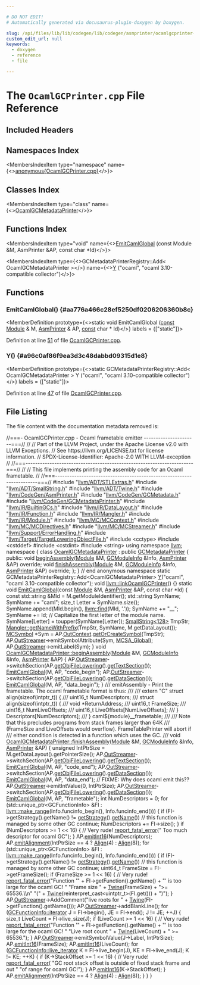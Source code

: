 ```yaml
---

# DO NOT EDIT!
# Automatically generated via docusaurus-plugin-doxygen by Doxygen.

slug: /api/files/lib/lib/codegen/lib/codegen/asmprinter/ocamlgcprinter-cpp
custom_edit_url: null
keywords:
  - doxygen
  - reference
  - file

---
```





# The `OcamlGCPrinter.cpp` File Reference

<DoxygenPage pluginConfig={pluginConfig}>



## Included Headers

<IncludesList>
<IncludesListItem
  filePath="llvm/ADT/STLExtras.h"
  permalink="/docs/api/files/include/include/llvm/include/llvm/adt/stlextras-h"
  isLocal="true" />
<IncludesListItem
  filePath="llvm/ADT/SmallString.h"
  permalink="/docs/api/files/include/include/llvm/include/llvm/adt/smallstring-h"
  isLocal="true" />
<IncludesListItem
  filePath="llvm/ADT/Twine.h"
  permalink="/docs/api/files/include/include/llvm/include/llvm/adt/twine-h"
  isLocal="true" />
<IncludesListItem
  filePath="llvm/CodeGen/AsmPrinter.h"
  permalink="/docs/api/files/include/include/llvm/include/llvm/codegen/asmprinter-h"
  isLocal="true" />
<IncludesListItem
  filePath="llvm/CodeGen/GCMetadata.h"
  permalink="/docs/api/files/include/include/llvm/include/llvm/codegen/gcmetadata-h"
  isLocal="true" />
<IncludesListItem
  filePath="llvm/CodeGen/GCMetadataPrinter.h"
  permalink="/docs/api/files/include/include/llvm/include/llvm/codegen/gcmetadataprinter-h"
  isLocal="true" />
<IncludesListItem
  filePath="llvm/IR/BuiltinGCs.h"
  permalink="/docs/api/files/include/include/llvm/include/llvm/ir/builtingcs-h"
  isLocal="true" />
<IncludesListItem
  filePath="llvm/IR/DataLayout.h"
  permalink="/docs/api/files/include/include/llvm/include/llvm/ir/datalayout-h"
  isLocal="true" />
<IncludesListItem
  filePath="llvm/IR/Function.h"
  permalink="/docs/api/files/include/include/llvm/include/llvm/ir/function-h"
  isLocal="true" />
<IncludesListItem
  filePath="llvm/IR/Mangler.h"
  permalink="/docs/api/files/include/include/llvm/include/llvm/ir/mangler-h"
  isLocal="true" />
<IncludesListItem
  filePath="llvm/IR/Module.h"
  permalink="/docs/api/files/include/include/llvm/include/llvm/ir/module-h"
  isLocal="true" />
<IncludesListItem
  filePath="llvm/MC/MCContext.h"
  permalink="/docs/api/files/include/include/llvm/include/llvm/mc/mccontext-h"
  isLocal="true" />
<IncludesListItem
  filePath="llvm/MC/MCDirectives.h"
  permalink="/docs/api/files/include/include/llvm/include/llvm/mc/mcdirectives-h"
  isLocal="true" />
<IncludesListItem
  filePath="llvm/MC/MCStreamer.h"
  permalink="/docs/api/files/include/include/llvm/include/llvm/mc/mcstreamer-h"
  isLocal="true" />
<IncludesListItem
  filePath="llvm/Support/ErrorHandling.h"
  permalink="/docs/api/files/include/include/llvm/include/llvm/support/errorhandling-h"
  isLocal="true" />
<IncludesListItem
  filePath="llvm/Target/TargetLoweringObjectFile.h"
  permalink="/docs/api/files/include/include/llvm/include/llvm/target/targetloweringobjectfile-h"
  isLocal="true" />
<IncludesListItem
  filePath="cctype"
  permalink=""
  isLocal="false" />
<IncludesListItem
  filePath="cstddef"
  permalink=""
  isLocal="false" />
<IncludesListItem
  filePath="cstdint"
  permalink=""
  isLocal="false" />
<IncludesListItem
  filePath="string"
  permalink=""
  isLocal="false" />
</IncludesList>

## Namespaces Index

<MembersIndex>

<MembersIndexItem
  type="namespace"
  name={<><a href="/docs/api/namespaces/anonymous-ocamlgcprinter-cpp-">anonymous&#123;OcamlGCPrinter.cpp&#125;</a></>}>
</MembersIndexItem>

</MembersIndex>

## Classes Index

<MembersIndex>

<MembersIndexItem
  type="class"
  name={<><a href="/docs/api/classes/anonymous-namespace-ocamlgcprinter-cpp-/ocamlgcmetadataprinter">OcamlGCMetadataPrinter</a></>}>
</MembersIndexItem>

</MembersIndex>

## Functions Index

<MembersIndex>

<MembersIndexItem
  type="void"
  name={<><a href="#aa776a466c28ef5250df0206206360b8c">EmitCamlGlobal</a> (const Module &amp;M, AsmPrinter &amp;AP, const char &#42;Id)</>}>
</MembersIndexItem>

<MembersIndexItem
  type={<>GCMetadataPrinterRegistry::Add&lt; OcamlGCMetadataPrinter &gt;</>}
  name={<><a href="#a96c0af86f9ea3d3c48dabbd09315d1e8">Y</a> (&quot;ocaml&quot;, &quot;ocaml 3.10-compatible collector&quot;)</>}>
</MembersIndexItem>

</MembersIndex>


<SectionDefinition>

## Functions

### EmitCamlGlobal() {#aa776a466c28ef5250df0206206360b8c}

<MemberDefinition
  prototype={<>static void EmitCamlGlobal (<a href="/docs/api/files/lib/lib/target/lib/target/aarch64/aarch64promoteconstant-cpp/#a90f8350fecae261c25be85d38b451bff">const</a> <a href="/docs/api/classes/llvm/module">Module</a> &amp; M, <a href="/docs/api/classes/llvm/asmprinter">AsmPrinter</a> &amp; AP, <a href="/docs/api/files/lib/lib/target/lib/target/aarch64/aarch64promoteconstant-cpp/#a90f8350fecae261c25be85d38b451bff">const</a> char &#42; Id)</>}
  labels = {["static"]}>

Definition at line <a href="#l00051">51</a> of file <a href="/docs/api/files/lib/lib/codegen/lib/codegen/asmprinter/ocamlgcprinter-cpp">OcamlGCPrinter.cpp</a>.
</MemberDefinition>

### Y() {#a96c0af86f9ea3d3c48dabbd09315d1e8}

<MemberDefinition
  prototype={<>static GCMetadataPrinterRegistry::Add&lt; OcamlGCMetadataPrinter &gt; Y (&quot;ocaml&quot;, &quot;ocaml 3.10-compatible collector&quot;)</>}
  labels = {["static"]}>

Definition at line <a href="#l00047">47</a> of file <a href="/docs/api/files/lib/lib/codegen/lib/codegen/asmprinter/ocamlgcprinter-cpp">OcamlGCPrinter.cpp</a>.
</MemberDefinition>

</SectionDefinition>

## File Listing

The file content with the documentation metadata removed is:

<ProgramListing>

<Link id="l00001" /><CodeLine lineNumber="1"><Highlight kind="comment">//===- OcamlGCPrinter.cpp - Ocaml frametable emitter ----------------------===//</Highlight><Highlight kind="normal"></Highlight></CodeLine>
<Link id="l00002" /><CodeLine lineNumber="2"><Highlight kind="normal"></Highlight><Highlight kind="comment">//</Highlight><Highlight kind="normal"></Highlight></CodeLine>
<Link id="l00003" /><CodeLine lineNumber="3"><Highlight kind="normal"></Highlight><Highlight kind="comment">// Part of the LLVM Project, under the Apache License v2.0 with LLVM Exceptions.</Highlight><Highlight kind="normal"></Highlight></CodeLine>
<Link id="l00004" /><CodeLine lineNumber="4"><Highlight kind="normal"></Highlight><Highlight kind="comment">// See https://llvm.org/LICENSE.txt for license information.</Highlight><Highlight kind="normal"></Highlight></CodeLine>
<Link id="l00005" /><CodeLine lineNumber="5"><Highlight kind="normal"></Highlight><Highlight kind="comment">// SPDX-License-Identifier: Apache-2.0 WITH LLVM-exception</Highlight><Highlight kind="normal"></Highlight></CodeLine>
<Link id="l00006" /><CodeLine lineNumber="6"><Highlight kind="normal"></Highlight><Highlight kind="comment">//</Highlight><Highlight kind="normal"></Highlight></CodeLine>
<Link id="l00007" /><CodeLine lineNumber="7"><Highlight kind="normal"></Highlight><Highlight kind="comment">//===----------------------------------------------------------------------===//</Highlight><Highlight kind="normal"></Highlight></CodeLine>
<Link id="l00008" /><CodeLine lineNumber="8"><Highlight kind="normal"></Highlight><Highlight kind="comment">//</Highlight><Highlight kind="normal"></Highlight></CodeLine>
<Link id="l00009" /><CodeLine lineNumber="9"><Highlight kind="normal"></Highlight><Highlight kind="comment">// This file implements printing the assembly code for an Ocaml frametable.</Highlight><Highlight kind="normal"></Highlight></CodeLine>
<Link id="l00010" /><CodeLine lineNumber="10"><Highlight kind="normal"></Highlight><Highlight kind="comment">//</Highlight><Highlight kind="normal"></Highlight></CodeLine>
<Link id="l00011" /><CodeLine lineNumber="11"><Highlight kind="normal"></Highlight><Highlight kind="comment">//===----------------------------------------------------------------------===//</Highlight><Highlight kind="normal"></Highlight></CodeLine>
<Link id="l00012" /><CodeLine lineNumber="12"><Highlight kind="normal"></Highlight></CodeLine>
<Link id="l00013" /><CodeLine lineNumber="13"><Highlight kind="normal"></Highlight><Highlight kind="preprocessor">#include &quot;<a href="/docs/api/files/include/include/llvm/include/llvm/adt/stlextras-h">llvm/ADT/STLExtras.h</a>&quot;</Highlight><Highlight kind="normal"></Highlight></CodeLine>
<Link id="l00014" /><CodeLine lineNumber="14"><Highlight kind="normal"></Highlight><Highlight kind="preprocessor">#include &quot;<a href="/docs/api/files/include/include/llvm/include/llvm/adt/smallstring-h">llvm/ADT/SmallString.h</a>&quot;</Highlight><Highlight kind="normal"></Highlight></CodeLine>
<Link id="l00015" /><CodeLine lineNumber="15"><Highlight kind="normal"></Highlight><Highlight kind="preprocessor">#include &quot;<a href="/docs/api/files/include/include/llvm/include/llvm/adt/twine-h">llvm/ADT/Twine.h</a>&quot;</Highlight><Highlight kind="normal"></Highlight></CodeLine>
<Link id="l00016" /><CodeLine lineNumber="16"><Highlight kind="normal"></Highlight><Highlight kind="preprocessor">#include &quot;<a href="/docs/api/files/include/include/llvm/include/llvm/codegen/asmprinter-h">llvm/CodeGen/AsmPrinter.h</a>&quot;</Highlight><Highlight kind="normal"></Highlight></CodeLine>
<Link id="l00017" /><CodeLine lineNumber="17"><Highlight kind="normal"></Highlight><Highlight kind="preprocessor">#include &quot;<a href="/docs/api/files/include/include/llvm/include/llvm/codegen/gcmetadata-h">llvm/CodeGen/GCMetadata.h</a>&quot;</Highlight><Highlight kind="normal"></Highlight></CodeLine>
<Link id="l00018" /><CodeLine lineNumber="18"><Highlight kind="normal"></Highlight><Highlight kind="preprocessor">#include &quot;<a href="/docs/api/files/include/include/llvm/include/llvm/codegen/gcmetadataprinter-h">llvm/CodeGen/GCMetadataPrinter.h</a>&quot;</Highlight><Highlight kind="normal"></Highlight></CodeLine>
<Link id="l00019" /><CodeLine lineNumber="19"><Highlight kind="normal"></Highlight><Highlight kind="preprocessor">#include &quot;<a href="/docs/api/files/include/include/llvm/include/llvm/ir/builtingcs-h">llvm/IR/BuiltinGCs.h</a>&quot;</Highlight><Highlight kind="normal"></Highlight></CodeLine>
<Link id="l00020" /><CodeLine lineNumber="20"><Highlight kind="normal"></Highlight><Highlight kind="preprocessor">#include &quot;<a href="/docs/api/files/include/include/llvm/include/llvm/ir/datalayout-h">llvm/IR/DataLayout.h</a>&quot;</Highlight><Highlight kind="normal"></Highlight></CodeLine>
<Link id="l00021" /><CodeLine lineNumber="21"><Highlight kind="normal"></Highlight><Highlight kind="preprocessor">#include &quot;<a href="/docs/api/files/include/include/llvm/include/llvm/ir/function-h">llvm/IR/Function.h</a>&quot;</Highlight><Highlight kind="normal"></Highlight></CodeLine>
<Link id="l00022" /><CodeLine lineNumber="22"><Highlight kind="normal"></Highlight><Highlight kind="preprocessor">#include &quot;<a href="/docs/api/files/include/include/llvm/include/llvm/ir/mangler-h">llvm/IR/Mangler.h</a>&quot;</Highlight><Highlight kind="normal"></Highlight></CodeLine>
<Link id="l00023" /><CodeLine lineNumber="23"><Highlight kind="normal"></Highlight><Highlight kind="preprocessor">#include &quot;<a href="/docs/api/files/include/include/llvm/include/llvm/ir/module-h">llvm/IR/Module.h</a>&quot;</Highlight><Highlight kind="normal"></Highlight></CodeLine>
<Link id="l00024" /><CodeLine lineNumber="24"><Highlight kind="normal"></Highlight><Highlight kind="preprocessor">#include &quot;<a href="/docs/api/files/include/include/llvm/include/llvm/mc/mccontext-h">llvm/MC/MCContext.h</a>&quot;</Highlight><Highlight kind="normal"></Highlight></CodeLine>
<Link id="l00025" /><CodeLine lineNumber="25"><Highlight kind="normal"></Highlight><Highlight kind="preprocessor">#include &quot;<a href="/docs/api/files/include/include/llvm/include/llvm/mc/mcdirectives-h">llvm/MC/MCDirectives.h</a>&quot;</Highlight><Highlight kind="normal"></Highlight></CodeLine>
<Link id="l00026" /><CodeLine lineNumber="26"><Highlight kind="normal"></Highlight><Highlight kind="preprocessor">#include &quot;<a href="/docs/api/files/include/include/llvm/include/llvm/mc/mcstreamer-h">llvm/MC/MCStreamer.h</a>&quot;</Highlight><Highlight kind="normal"></Highlight></CodeLine>
<Link id="l00027" /><CodeLine lineNumber="27"><Highlight kind="normal"></Highlight><Highlight kind="preprocessor">#include &quot;<a href="/docs/api/files/include/include/llvm/include/llvm/support/errorhandling-h">llvm/Support/ErrorHandling.h</a>&quot;</Highlight><Highlight kind="normal"></Highlight></CodeLine>
<Link id="l00028" /><CodeLine lineNumber="28"><Highlight kind="normal"></Highlight><Highlight kind="preprocessor">#include &quot;<a href="/docs/api/files/include/include/llvm/include/llvm/target/targetloweringobjectfile-h">llvm/Target/TargetLoweringObjectFile.h</a>&quot;</Highlight><Highlight kind="normal"></Highlight></CodeLine>
<Link id="l00029" /><CodeLine lineNumber="29"><Highlight kind="normal"></Highlight><Highlight kind="preprocessor">#include &lt;cctype&gt;</Highlight><Highlight kind="normal"></Highlight></CodeLine>
<Link id="l00030" /><CodeLine lineNumber="30"><Highlight kind="normal"></Highlight><Highlight kind="preprocessor">#include &lt;cstddef&gt;</Highlight><Highlight kind="normal"></Highlight></CodeLine>
<Link id="l00031" /><CodeLine lineNumber="31"><Highlight kind="normal"></Highlight><Highlight kind="preprocessor">#include &lt;cstdint&gt;</Highlight><Highlight kind="normal"></Highlight></CodeLine>
<Link id="l00032" /><CodeLine lineNumber="32"><Highlight kind="normal"></Highlight><Highlight kind="preprocessor">#include &lt;string&gt;</Highlight><Highlight kind="normal"></Highlight></CodeLine>
<Link id="l00033" /><CodeLine lineNumber="33"><Highlight kind="normal"></Highlight></CodeLine>
<Link id="l00034" /><CodeLine lineNumber="34"><Highlight kind="normal"></Highlight><Highlight kind="keyword">using namespace </Highlight><Highlight kind="normal"><a href="/docs/api/namespaces/llvm">llvm</a>;</Highlight></CodeLine>
<Link id="l00035" /><CodeLine lineNumber="35"><Highlight kind="normal"></Highlight></CodeLine>
<Link id="l00036" /><CodeLine lineNumber="36" lineLink="/docs/api/namespaces/anonymous-ocamlgcprinter-cpp-"><Highlight kind="normal"></Highlight><Highlight kind="keyword">namespace </Highlight><Highlight kind="normal">&#123;</Highlight></CodeLine>
<Link id="l00037" /><CodeLine lineNumber="37"><Highlight kind="normal"></Highlight></CodeLine>
<Link id="l00038" /><CodeLine lineNumber="38" lineLink="/docs/api/classes/anonymous-namespace-ocamlgcprinter-cpp-/ocamlgcmetadataprinter"><Highlight kind="normal"></Highlight><Highlight kind="keyword">class </Highlight><Highlight kind="normal"><a href="/docs/api/classes/anonymous-namespace-ocamlgcprinter-cpp-/ocamlgcmetadataprinter">OcamlGCMetadataPrinter</a> : </Highlight><Highlight kind="keyword">public</Highlight><Highlight kind="normal"> <a href="/docs/api/classes/llvm/gcmetadataprinter/#ae944ce49adc84bc2384d95f293763a64">GCMetadataPrinter</a> &#123;</Highlight></CodeLine>
<Link id="l00039" /><CodeLine lineNumber="39"><Highlight kind="normal"></Highlight><Highlight kind="keyword">public</Highlight><Highlight kind="normal">:</Highlight></CodeLine>
<Link id="l00040" /><CodeLine lineNumber="40"><Highlight kind="normal">  </Highlight><Highlight kind="keywordtype">void</Highlight><Highlight kind="normal"> <a href="/docs/api/classes/anonymous-namespace-ocamlgcprinter-cpp-/ocamlgcmetadataprinter/#ab53bb67e2b02768e2950e8991829e32d">beginAssembly</a>(<a href="/docs/api/classes/llvm/module">Module</a> &amp;M, <a href="/docs/api/classes/llvm/gcmoduleinfo">GCModuleInfo</a> &amp;Info, <a href="/docs/api/classes/llvm/gcmetadataprinter/#a47b1796e5c0a56e8a36cf39ae2d051a5">AsmPrinter</a> &amp;AP) </Highlight><Highlight kind="keyword">override</Highlight><Highlight kind="normal">;</Highlight></CodeLine>
<Link id="l00041" /><CodeLine lineNumber="41"><Highlight kind="normal">  </Highlight><Highlight kind="keywordtype">void</Highlight><Highlight kind="normal"> <a href="/docs/api/classes/anonymous-namespace-ocamlgcprinter-cpp-/ocamlgcmetadataprinter/#a6abb5b979094dd3eba1a0375a96e365a">finishAssembly</a>(<a href="/docs/api/classes/llvm/module">Module</a> &amp;M, <a href="/docs/api/classes/llvm/gcmoduleinfo">GCModuleInfo</a> &amp;Info, <a href="/docs/api/classes/llvm/gcmetadataprinter/#a47b1796e5c0a56e8a36cf39ae2d051a5">AsmPrinter</a> &amp;AP) </Highlight><Highlight kind="keyword">override</Highlight><Highlight kind="normal">;</Highlight></CodeLine>
<Link id="l00042" /><CodeLine lineNumber="42"><Highlight kind="normal">&#125;;</Highlight></CodeLine>
<Link id="l00043" /><CodeLine lineNumber="43"><Highlight kind="normal"></Highlight></CodeLine>
<Link id="l00044" /><CodeLine lineNumber="44"><Highlight kind="normal">&#125; </Highlight><Highlight kind="comment">// end anonymous namespace</Highlight><Highlight kind="normal"></Highlight></CodeLine>
<Link id="l00045" /><CodeLine lineNumber="45"><Highlight kind="normal"></Highlight></CodeLine>
<Link id="l00046" /><CodeLine lineNumber="46"><Highlight kind="normal"></Highlight><Highlight kind="keyword">static</Highlight><Highlight kind="normal"> GCMetadataPrinterRegistry::Add&lt;OcamlGCMetadataPrinter&gt;</Highlight></CodeLine>
<Link id="l00047" /><CodeLine lineNumber="47" lineLink="#a96c0af86f9ea3d3c48dabbd09315d1e8"><Highlight kind="normal">    <a href="/docs/api/files/lib/lib/tablegen/tablegenbackendskeleton-cpp/#a262774d3e5186511427e5b2414a85f7f">Y</a>(</Highlight><Highlight kind="stringliteral">&quot;ocaml&quot;</Highlight><Highlight kind="normal">, </Highlight><Highlight kind="stringliteral">&quot;ocaml 3.10-compatible collector&quot;</Highlight><Highlight kind="normal">);</Highlight></CodeLine>
<Link id="l00048" /><CodeLine lineNumber="48"><Highlight kind="normal"></Highlight></CodeLine>
<Link id="l00049" /><CodeLine lineNumber="49" lineLink="/docs/api/namespaces/llvm/#ab9662f6c26920237f3dd13a8f508039b"><Highlight kind="normal"></Highlight><Highlight kind="keywordtype">void</Highlight><Highlight kind="normal"> <a href="/docs/api/namespaces/llvm/#ab9662f6c26920237f3dd13a8f508039b">llvm::linkOcamlGCPrinter</a>() &#123;&#125;</Highlight></CodeLine>
<Link id="l00050" /><CodeLine lineNumber="50"><Highlight kind="normal"></Highlight></CodeLine>
<Link id="l00051" /><CodeLine lineNumber="51" lineLink="#aa776a466c28ef5250df0206206360b8c"><Highlight kind="normal"></Highlight><Highlight kind="keyword">static</Highlight><Highlight kind="normal"> </Highlight><Highlight kind="keywordtype">void</Highlight><Highlight kind="normal"> <a href="#aa776a466c28ef5250df0206206360b8c">EmitCamlGlobal</a>(</Highlight><Highlight kind="keyword">const</Highlight><Highlight kind="normal"> <a href="/docs/api/classes/llvm/module">Module</a> &amp;M, <a href="/docs/api/classes/llvm/asmprinter">AsmPrinter</a> &amp;AP, </Highlight><Highlight kind="keyword">const</Highlight><Highlight kind="normal"> </Highlight><Highlight kind="keywordtype">char</Highlight><Highlight kind="normal"> &#42;Id) &#123;</Highlight></CodeLine>
<Link id="l00052" /><CodeLine lineNumber="52"><Highlight kind="normal">  </Highlight><Highlight kind="keyword">const</Highlight><Highlight kind="normal"> std::string &amp;MId = M.getModuleIdentifier();</Highlight></CodeLine>
<Link id="l00053" /><CodeLine lineNumber="53"><Highlight kind="normal"></Highlight></CodeLine>
<Link id="l00054" /><CodeLine lineNumber="54"><Highlight kind="normal">  std::string SymName;</Highlight></CodeLine>
<Link id="l00055" /><CodeLine lineNumber="55"><Highlight kind="normal">  SymName += </Highlight><Highlight kind="stringliteral">&quot;caml&quot;</Highlight><Highlight kind="normal">;</Highlight></CodeLine>
<Link id="l00056" /><CodeLine lineNumber="56"><Highlight kind="normal">  </Highlight><Highlight kind="keywordtype">size&#95;t</Highlight><Highlight kind="normal"> Letter = SymName.size();</Highlight></CodeLine>
<Link id="l00057" /><CodeLine lineNumber="57"><Highlight kind="normal">  SymName.append(MId.begin(), <a href="/docs/api/namespaces/llvm/#a086e9fbdb06276db7753101a08a63adf">llvm::find</a>(MId, </Highlight><Highlight kind="charliteral">&#39;.&#39;</Highlight><Highlight kind="normal">));</Highlight></CodeLine>
<Link id="l00058" /><CodeLine lineNumber="58"><Highlight kind="normal">  SymName += </Highlight><Highlight kind="stringliteral">&quot;&#95;&#95;&quot;</Highlight><Highlight kind="normal">;</Highlight></CodeLine>
<Link id="l00059" /><CodeLine lineNumber="59"><Highlight kind="normal">  SymName += Id;</Highlight></CodeLine>
<Link id="l00060" /><CodeLine lineNumber="60"><Highlight kind="normal"></Highlight></CodeLine>
<Link id="l00061" /><CodeLine lineNumber="61"><Highlight kind="normal">  </Highlight><Highlight kind="comment">// Capitalize the first letter of the module name.</Highlight><Highlight kind="normal"></Highlight></CodeLine>
<Link id="l00062" /><CodeLine lineNumber="62"><Highlight kind="normal">  SymName&#91;Letter&#93; = toupper(SymName&#91;Letter&#93;);</Highlight></CodeLine>
<Link id="l00063" /><CodeLine lineNumber="63"><Highlight kind="normal"></Highlight></CodeLine>
<Link id="l00064" /><CodeLine lineNumber="64"><Highlight kind="normal">  <a href="/docs/api/classes/llvm/smallstring">SmallString&lt;128&gt;</a> TmpStr;</Highlight></CodeLine>
<Link id="l00065" /><CodeLine lineNumber="65"><Highlight kind="normal">  <a href="/docs/api/classes/llvm/mangler/#aa1c9296fd511eb96bb487befbf5e7cea">Mangler::getNameWithPrefix</a>(TmpStr, SymName, M.getDataLayout());</Highlight></CodeLine>
<Link id="l00066" /><CodeLine lineNumber="66"><Highlight kind="normal"></Highlight></CodeLine>
<Link id="l00067" /><CodeLine lineNumber="67"><Highlight kind="normal">  <a href="/docs/api/classes/llvm/mcsymbol">MCSymbol</a> &#42;Sym = AP.<a href="/docs/api/classes/llvm/asmprinter/#aa7625af893e242d33b9f182066f59310">OutContext</a>.<a href="/docs/api/classes/llvm/mccontext/#ac11eef690074972378846024abbe8722">getOrCreateSymbol</a>(TmpStr);</Highlight></CodeLine>
<Link id="l00068" /><CodeLine lineNumber="68"><Highlight kind="normal"></Highlight></CodeLine>
<Link id="l00069" /><CodeLine lineNumber="69"><Highlight kind="normal">  AP.<a href="/docs/api/classes/llvm/asmprinter/#ac189a157a6aab76ea837c13ec615dbc9">OutStreamer</a>-&gt;emitSymbolAttribute(Sym, <a href="/docs/api/namespaces/llvm/#af74c787f7a33e251485729416d260243aa1e94c23156e37812e4d6e078af1d728">MCSA&#95;Global</a>);</Highlight></CodeLine>
<Link id="l00070" /><CodeLine lineNumber="70"><Highlight kind="normal">  AP.<a href="/docs/api/classes/llvm/asmprinter/#ac189a157a6aab76ea837c13ec615dbc9">OutStreamer</a>-&gt;emitLabel(Sym);</Highlight></CodeLine>
<Link id="l00071" /><CodeLine lineNumber="71"><Highlight kind="normal">&#125;</Highlight></CodeLine>
<Link id="l00072" /><CodeLine lineNumber="72"><Highlight kind="normal"></Highlight></CodeLine>
<Link id="l00073" /><CodeLine lineNumber="73" lineLink="/docs/api/classes/anonymous-namespace-ocamlgcprinter-cpp-/ocamlgcmetadataprinter/#ab53bb67e2b02768e2950e8991829e32d"><Highlight kind="normal"></Highlight><Highlight kind="keywordtype">void</Highlight><Highlight kind="normal"> <a href="/docs/api/classes/anonymous-namespace-ocamlgcprinter-cpp-/ocamlgcmetadataprinter/#ab53bb67e2b02768e2950e8991829e32d">OcamlGCMetadataPrinter::beginAssembly</a>(<a href="/docs/api/classes/llvm/module">Module</a> &amp;M, <a href="/docs/api/classes/llvm/gcmoduleinfo">GCModuleInfo</a> &amp;Info,</Highlight></CodeLine>
<Link id="l00074" /><CodeLine lineNumber="74"><Highlight kind="normal">                                           <a href="/docs/api/classes/llvm/gcmetadataprinter/#a47b1796e5c0a56e8a36cf39ae2d051a5">AsmPrinter</a> &amp;AP) &#123;</Highlight></CodeLine>
<Link id="l00075" /><CodeLine lineNumber="75"><Highlight kind="normal">  AP.<a href="/docs/api/classes/llvm/asmprinter/#ac189a157a6aab76ea837c13ec615dbc9">OutStreamer</a>-&gt;switchSection(AP.<a href="/docs/api/classes/llvm/asmprinter/#a0580b05cc0794957d4ac1ce2f209ac87">getObjFileLowering</a>().<a href="/docs/api/classes/llvm/mcobjectfileinfo/#af1e49c4350a67d9c442c39ab1dc211eb">getTextSection</a>());</Highlight></CodeLine>
<Link id="l00076" /><CodeLine lineNumber="76"><Highlight kind="normal">  <a href="#aa776a466c28ef5250df0206206360b8c">EmitCamlGlobal</a>(M, AP, </Highlight><Highlight kind="stringliteral">&quot;code&#95;begin&quot;</Highlight><Highlight kind="normal">);</Highlight></CodeLine>
<Link id="l00077" /><CodeLine lineNumber="77"><Highlight kind="normal"></Highlight></CodeLine>
<Link id="l00078" /><CodeLine lineNumber="78"><Highlight kind="normal">  AP.<a href="/docs/api/classes/llvm/asmprinter/#ac189a157a6aab76ea837c13ec615dbc9">OutStreamer</a>-&gt;switchSection(AP.<a href="/docs/api/classes/llvm/asmprinter/#a0580b05cc0794957d4ac1ce2f209ac87">getObjFileLowering</a>().<a href="/docs/api/classes/llvm/mcobjectfileinfo/#afd9ae84447d7be72e18fd897b3f036d2">getDataSection</a>());</Highlight></CodeLine>
<Link id="l00079" /><CodeLine lineNumber="79"><Highlight kind="normal">  <a href="#aa776a466c28ef5250df0206206360b8c">EmitCamlGlobal</a>(M, AP, </Highlight><Highlight kind="stringliteral">&quot;data&#95;begin&quot;</Highlight><Highlight kind="normal">);</Highlight></CodeLine>
<Link id="l00080" /><CodeLine lineNumber="80"><Highlight kind="normal">&#125;</Highlight></CodeLine>
<Link id="l00081" /><CodeLine lineNumber="81"><Highlight kind="normal"></Highlight><Highlight kind="comment"></Highlight></CodeLine>
<Link id="l00082" /><CodeLine lineNumber="82"><Highlight kind="comment">/// emitAssembly - Print the frametable. The ocaml frametable format is thus:</Highlight></CodeLine>
<Link id="l00083" /><CodeLine lineNumber="83"><Highlight kind="comment">///</Highlight></CodeLine>
<Link id="l00084" /><CodeLine lineNumber="84"><Highlight kind="comment">///   extern &quot;C&quot; struct align(sizeof(intptr&#95;t)) &#123;</Highlight></CodeLine>
<Link id="l00085" /><CodeLine lineNumber="85"><Highlight kind="comment">///     uint16&#95;t NumDescriptors;</Highlight></CodeLine>
<Link id="l00086" /><CodeLine lineNumber="86"><Highlight kind="comment">///     struct align(sizeof(intptr&#95;t)) &#123;</Highlight></CodeLine>
<Link id="l00087" /><CodeLine lineNumber="87"><Highlight kind="comment">///       void &#42;ReturnAddress;</Highlight></CodeLine>
<Link id="l00088" /><CodeLine lineNumber="88"><Highlight kind="comment">///       uint16&#95;t FrameSize;</Highlight></CodeLine>
<Link id="l00089" /><CodeLine lineNumber="89"><Highlight kind="comment">///       uint16&#95;t NumLiveOffsets;</Highlight></CodeLine>
<Link id="l00090" /><CodeLine lineNumber="90"><Highlight kind="comment">///       uint16&#95;t LiveOffsets&#91;NumLiveOffsets&#93;;</Highlight></CodeLine>
<Link id="l00091" /><CodeLine lineNumber="91"><Highlight kind="comment">///     &#125; Descriptors&#91;NumDescriptors&#93;;</Highlight></CodeLine>
<Link id="l00092" /><CodeLine lineNumber="92"><Highlight kind="comment">///   &#125; caml$&#123;module&#125;&#95;&#95;frametable;</Highlight></CodeLine>
<Link id="l00093" /><CodeLine lineNumber="93"><Highlight kind="comment">///</Highlight></CodeLine>
<Link id="l00094" /><CodeLine lineNumber="94"><Highlight kind="comment">/// Note that this precludes programs from stack frames larger than 64K</Highlight></CodeLine>
<Link id="l00095" /><CodeLine lineNumber="95"><Highlight kind="comment">/// (FrameSize and LiveOffsets would overflow). FrameTablePrinter will abort if</Highlight></CodeLine>
<Link id="l00096" /><CodeLine lineNumber="96"><Highlight kind="comment">/// either condition is detected in a function which uses the GC.</Highlight></CodeLine>
<Link id="l00097" /><CodeLine lineNumber="97"><Highlight kind="comment">///</Highlight><Highlight kind="normal"></Highlight></CodeLine>
<Link id="l00098" /><CodeLine lineNumber="98" lineLink="/docs/api/classes/anonymous-namespace-ocamlgcprinter-cpp-/ocamlgcmetadataprinter/#a6abb5b979094dd3eba1a0375a96e365a"><Highlight kind="normal"></Highlight><Highlight kind="keywordtype">void</Highlight><Highlight kind="normal"> <a href="/docs/api/classes/anonymous-namespace-ocamlgcprinter-cpp-/ocamlgcmetadataprinter/#a6abb5b979094dd3eba1a0375a96e365a">OcamlGCMetadataPrinter::finishAssembly</a>(<a href="/docs/api/classes/llvm/module">Module</a> &amp;M, <a href="/docs/api/classes/llvm/gcmoduleinfo">GCModuleInfo</a> &amp;Info,</Highlight></CodeLine>
<Link id="l00099" /><CodeLine lineNumber="99"><Highlight kind="normal">                                            <a href="/docs/api/classes/llvm/gcmetadataprinter/#a47b1796e5c0a56e8a36cf39ae2d051a5">AsmPrinter</a> &amp;AP) &#123;</Highlight></CodeLine>
<Link id="l00100" /><CodeLine lineNumber="100"><Highlight kind="normal">  </Highlight><Highlight kind="keywordtype">unsigned</Highlight><Highlight kind="normal"> IntPtrSize = M.getDataLayout().getPointerSize();</Highlight></CodeLine>
<Link id="l00101" /><CodeLine lineNumber="101"><Highlight kind="normal"></Highlight></CodeLine>
<Link id="l00102" /><CodeLine lineNumber="102"><Highlight kind="normal">  AP.<a href="/docs/api/classes/llvm/asmprinter/#ac189a157a6aab76ea837c13ec615dbc9">OutStreamer</a>-&gt;switchSection(AP.<a href="/docs/api/classes/llvm/asmprinter/#a0580b05cc0794957d4ac1ce2f209ac87">getObjFileLowering</a>().<a href="/docs/api/classes/llvm/mcobjectfileinfo/#af1e49c4350a67d9c442c39ab1dc211eb">getTextSection</a>());</Highlight></CodeLine>
<Link id="l00103" /><CodeLine lineNumber="103"><Highlight kind="normal">  <a href="#aa776a466c28ef5250df0206206360b8c">EmitCamlGlobal</a>(M, AP, </Highlight><Highlight kind="stringliteral">&quot;code&#95;end&quot;</Highlight><Highlight kind="normal">);</Highlight></CodeLine>
<Link id="l00104" /><CodeLine lineNumber="104"><Highlight kind="normal"></Highlight></CodeLine>
<Link id="l00105" /><CodeLine lineNumber="105"><Highlight kind="normal">  AP.<a href="/docs/api/classes/llvm/asmprinter/#ac189a157a6aab76ea837c13ec615dbc9">OutStreamer</a>-&gt;switchSection(AP.<a href="/docs/api/classes/llvm/asmprinter/#a0580b05cc0794957d4ac1ce2f209ac87">getObjFileLowering</a>().<a href="/docs/api/classes/llvm/mcobjectfileinfo/#afd9ae84447d7be72e18fd897b3f036d2">getDataSection</a>());</Highlight></CodeLine>
<Link id="l00106" /><CodeLine lineNumber="106"><Highlight kind="normal">  <a href="#aa776a466c28ef5250df0206206360b8c">EmitCamlGlobal</a>(M, AP, </Highlight><Highlight kind="stringliteral">&quot;data&#95;end&quot;</Highlight><Highlight kind="normal">);</Highlight></CodeLine>
<Link id="l00107" /><CodeLine lineNumber="107"><Highlight kind="normal"></Highlight></CodeLine>
<Link id="l00108" /><CodeLine lineNumber="108"><Highlight kind="normal">  </Highlight><Highlight kind="comment">// FIXME: Why does ocaml emit this??</Highlight><Highlight kind="normal"></Highlight></CodeLine>
<Link id="l00109" /><CodeLine lineNumber="109"><Highlight kind="normal">  AP.<a href="/docs/api/classes/llvm/asmprinter/#ac189a157a6aab76ea837c13ec615dbc9">OutStreamer</a>-&gt;emitIntValue(0, IntPtrSize);</Highlight></CodeLine>
<Link id="l00110" /><CodeLine lineNumber="110"><Highlight kind="normal"></Highlight></CodeLine>
<Link id="l00111" /><CodeLine lineNumber="111"><Highlight kind="normal">  AP.<a href="/docs/api/classes/llvm/asmprinter/#ac189a157a6aab76ea837c13ec615dbc9">OutStreamer</a>-&gt;switchSection(AP.<a href="/docs/api/classes/llvm/asmprinter/#a0580b05cc0794957d4ac1ce2f209ac87">getObjFileLowering</a>().<a href="/docs/api/classes/llvm/mcobjectfileinfo/#afd9ae84447d7be72e18fd897b3f036d2">getDataSection</a>());</Highlight></CodeLine>
<Link id="l00112" /><CodeLine lineNumber="112"><Highlight kind="normal">  <a href="#aa776a466c28ef5250df0206206360b8c">EmitCamlGlobal</a>(M, AP, </Highlight><Highlight kind="stringliteral">&quot;frametable&quot;</Highlight><Highlight kind="normal">);</Highlight></CodeLine>
<Link id="l00113" /><CodeLine lineNumber="113"><Highlight kind="normal"></Highlight></CodeLine>
<Link id="l00114" /><CodeLine lineNumber="114"><Highlight kind="normal">  </Highlight><Highlight kind="keywordtype">int</Highlight><Highlight kind="normal"> NumDescriptors = 0;</Highlight></CodeLine>
<Link id="l00115" /><CodeLine lineNumber="115"><Highlight kind="normal">  </Highlight><Highlight kind="keywordflow">for</Highlight><Highlight kind="normal"> (std::unique&#95;ptr&lt;GCFunctionInfo&gt; &amp;FI :</Highlight></CodeLine>
<Link id="l00116" /><CodeLine lineNumber="116"><Highlight kind="normal">       <a href="/docs/api/namespaces/llvm/#a341215803e83773a3e97860dc291f121">llvm::make&#95;range</a>(Info.funcinfo&#95;begin(), Info.funcinfo&#95;end())) &#123;</Highlight></CodeLine>
<Link id="l00117" /><CodeLine lineNumber="117"><Highlight kind="normal">    </Highlight><Highlight kind="keywordflow">if</Highlight><Highlight kind="normal"> (FI-&gt;getStrategy().getName() != <a href="/docs/api/classes/llvm/gcmetadataprinter/#a103ca212831edb585c5fdc509df54b33">getStrategy</a>().<a href="/docs/api/files/lib/lib/transforms/lib/transforms/objcarc/provenanceanalysisevaluator-cpp/#a2ee79648e8bce3ddbb26358ff10e3e82">getName</a>())</Highlight></CodeLine>
<Link id="l00118" /><CodeLine lineNumber="118"><Highlight kind="normal">      </Highlight><Highlight kind="comment">// this function is managed by some other GC</Highlight><Highlight kind="normal"></Highlight></CodeLine>
<Link id="l00119" /><CodeLine lineNumber="119"><Highlight kind="normal">      </Highlight><Highlight kind="keywordflow">continue</Highlight><Highlight kind="normal">;</Highlight></CodeLine>
<Link id="l00120" /><CodeLine lineNumber="120"><Highlight kind="normal">    NumDescriptors += FI-&gt;size();</Highlight></CodeLine>
<Link id="l00121" /><CodeLine lineNumber="121"><Highlight kind="normal">  &#125;</Highlight></CodeLine>
<Link id="l00122" /><CodeLine lineNumber="122"><Highlight kind="normal"></Highlight></CodeLine>
<Link id="l00123" /><CodeLine lineNumber="123"><Highlight kind="normal">  </Highlight><Highlight kind="keywordflow">if</Highlight><Highlight kind="normal"> (NumDescriptors &gt;= 1 &lt;&lt; 16) &#123;</Highlight></CodeLine>
<Link id="l00124" /><CodeLine lineNumber="124"><Highlight kind="normal">    </Highlight><Highlight kind="comment">// Very rude!</Highlight><Highlight kind="normal"></Highlight></CodeLine>
<Link id="l00125" /><CodeLine lineNumber="125"><Highlight kind="normal">    <a href="/docs/api/namespaces/llvm/#a7f2a3d4dcfee70225988aec53ff1e173">report&#95;fatal&#95;error</a>(</Highlight><Highlight kind="stringliteral">&quot; Too much descriptor for ocaml GC&quot;</Highlight><Highlight kind="normal">);</Highlight></CodeLine>
<Link id="l00126" /><CodeLine lineNumber="126"><Highlight kind="normal">  &#125;</Highlight></CodeLine>
<Link id="l00127" /><CodeLine lineNumber="127"><Highlight kind="normal">  AP.<a href="/docs/api/classes/llvm/asmprinter/#ad87d51ae3e480de2e3892fc257406212">emitInt16</a>(NumDescriptors);</Highlight></CodeLine>
<Link id="l00128" /><CodeLine lineNumber="128"><Highlight kind="normal">  AP.<a href="/docs/api/classes/llvm/asmprinter/#aa321836ddd72df66be5551323b3090d9">emitAlignment</a>(IntPtrSize == 4 ? <a href="/docs/api/structs/llvm/align">Align</a>(4) : <a href="/docs/api/structs/llvm/align">Align</a>(8));</Highlight></CodeLine>
<Link id="l00129" /><CodeLine lineNumber="129"><Highlight kind="normal"></Highlight></CodeLine>
<Link id="l00130" /><CodeLine lineNumber="130"><Highlight kind="normal">  </Highlight><Highlight kind="keywordflow">for</Highlight><Highlight kind="normal"> (std::unique&#95;ptr&lt;GCFunctionInfo&gt; &amp;FI :</Highlight></CodeLine>
<Link id="l00131" /><CodeLine lineNumber="131"><Highlight kind="normal">       <a href="/docs/api/namespaces/llvm/#a341215803e83773a3e97860dc291f121">llvm::make&#95;range</a>(Info.funcinfo&#95;begin(), Info.funcinfo&#95;end())) &#123;</Highlight></CodeLine>
<Link id="l00132" /><CodeLine lineNumber="132"><Highlight kind="normal">    </Highlight><Highlight kind="keywordflow">if</Highlight><Highlight kind="normal"> (FI-&gt;getStrategy().getName() != <a href="/docs/api/classes/llvm/gcmetadataprinter/#a103ca212831edb585c5fdc509df54b33">getStrategy</a>().<a href="/docs/api/files/lib/lib/transforms/lib/transforms/objcarc/provenanceanalysisevaluator-cpp/#a2ee79648e8bce3ddbb26358ff10e3e82">getName</a>())</Highlight></CodeLine>
<Link id="l00133" /><CodeLine lineNumber="133"><Highlight kind="normal">      </Highlight><Highlight kind="comment">// this function is managed by some other GC</Highlight><Highlight kind="normal"></Highlight></CodeLine>
<Link id="l00134" /><CodeLine lineNumber="134"><Highlight kind="normal">      </Highlight><Highlight kind="keywordflow">continue</Highlight><Highlight kind="normal">;</Highlight></CodeLine>
<Link id="l00135" /><CodeLine lineNumber="135"><Highlight kind="normal"></Highlight></CodeLine>
<Link id="l00136" /><CodeLine lineNumber="136"><Highlight kind="normal">    uint64&#95;t FrameSize = FI-&gt;getFrameSize();</Highlight></CodeLine>
<Link id="l00137" /><CodeLine lineNumber="137"><Highlight kind="normal">    </Highlight><Highlight kind="keywordflow">if</Highlight><Highlight kind="normal"> (FrameSize &gt;= 1 &lt;&lt; 16) &#123;</Highlight></CodeLine>
<Link id="l00138" /><CodeLine lineNumber="138"><Highlight kind="normal">      </Highlight><Highlight kind="comment">// Very rude!</Highlight><Highlight kind="normal"></Highlight></CodeLine>
<Link id="l00139" /><CodeLine lineNumber="139"><Highlight kind="normal">      <a href="/docs/api/namespaces/llvm/#a7f2a3d4dcfee70225988aec53ff1e173">report&#95;fatal&#95;error</a>(</Highlight><Highlight kind="stringliteral">&quot;Function &#39;&quot;</Highlight><Highlight kind="normal"> + FI-&gt;getFunction().getName() +</Highlight></CodeLine>
<Link id="l00140" /><CodeLine lineNumber="140"><Highlight kind="normal">                         </Highlight><Highlight kind="stringliteral">&quot;&#39; is too large for the ocaml GC! &quot;</Highlight><Highlight kind="normal"></Highlight></CodeLine>
<Link id="l00141" /><CodeLine lineNumber="141"><Highlight kind="normal">                         </Highlight><Highlight kind="stringliteral">&quot;Frame size &quot;</Highlight><Highlight kind="normal"> +</Highlight></CodeLine>
<Link id="l00142" /><CodeLine lineNumber="142"><Highlight kind="normal">                         <a href="/docs/api/classes/llvm/twine">Twine</a>(FrameSize) +</Highlight></CodeLine>
<Link id="l00143" /><CodeLine lineNumber="143"><Highlight kind="normal">                         </Highlight><Highlight kind="stringliteral">&quot;&gt;= 65536.\\n&quot;</Highlight><Highlight kind="normal"></Highlight></CodeLine>
<Link id="l00144" /><CodeLine lineNumber="144"><Highlight kind="normal">                         </Highlight><Highlight kind="stringliteral">&quot;(&quot;</Highlight><Highlight kind="normal"> +</Highlight></CodeLine>
<Link id="l00145" /><CodeLine lineNumber="145"><Highlight kind="normal">                         <a href="/docs/api/classes/llvm/twine">Twine</a>(</Highlight><Highlight kind="keyword">reinterpret&#95;cast&lt;</Highlight><Highlight kind="normal">uintptr&#95;t</Highlight><Highlight kind="keyword">&gt;</Highlight><Highlight kind="normal">(FI.get())) + </Highlight><Highlight kind="stringliteral">&quot;)&quot;</Highlight><Highlight kind="normal">);</Highlight></CodeLine>
<Link id="l00146" /><CodeLine lineNumber="146"><Highlight kind="normal">    &#125;</Highlight></CodeLine>
<Link id="l00147" /><CodeLine lineNumber="147"><Highlight kind="normal"></Highlight></CodeLine>
<Link id="l00148" /><CodeLine lineNumber="148"><Highlight kind="normal">    AP.<a href="/docs/api/classes/llvm/asmprinter/#ac189a157a6aab76ea837c13ec615dbc9">OutStreamer</a>-&gt;AddComment(</Highlight><Highlight kind="stringliteral">&quot;live roots for &quot;</Highlight><Highlight kind="normal"> +</Highlight></CodeLine>
<Link id="l00149" /><CodeLine lineNumber="149"><Highlight kind="normal">                               <a href="/docs/api/classes/llvm/twine">Twine</a>(FI-&gt;getFunction().getName()));</Highlight></CodeLine>
<Link id="l00150" /><CodeLine lineNumber="150"><Highlight kind="normal">    AP.<a href="/docs/api/classes/llvm/asmprinter/#ac189a157a6aab76ea837c13ec615dbc9">OutStreamer</a>-&gt;addBlankLine();</Highlight></CodeLine>
<Link id="l00151" /><CodeLine lineNumber="151"><Highlight kind="normal"></Highlight></CodeLine>
<Link id="l00152" /><CodeLine lineNumber="152"><Highlight kind="normal">    </Highlight><Highlight kind="keywordflow">for</Highlight><Highlight kind="normal"> (<a href="/docs/api/classes/llvm/gcfunctioninfo/#ad553d77477f4b042825d3d79d11ea54b">GCFunctionInfo::iterator</a> J = FI-&gt;begin(), JE = FI-&gt;end(); J != JE;</Highlight></CodeLine>
<Link id="l00153" /><CodeLine lineNumber="153"><Highlight kind="normal">         ++J) &#123;</Highlight></CodeLine>
<Link id="l00154" /><CodeLine lineNumber="154"><Highlight kind="normal">      </Highlight><Highlight kind="keywordtype">size&#95;t</Highlight><Highlight kind="normal"> LiveCount = FI-&gt;live&#95;size(J);</Highlight></CodeLine>
<Link id="l00155" /><CodeLine lineNumber="155"><Highlight kind="normal">      </Highlight><Highlight kind="keywordflow">if</Highlight><Highlight kind="normal"> (LiveCount &gt;= 1 &lt;&lt; 16) &#123;</Highlight></CodeLine>
<Link id="l00156" /><CodeLine lineNumber="156"><Highlight kind="normal">        </Highlight><Highlight kind="comment">// Very rude!</Highlight><Highlight kind="normal"></Highlight></CodeLine>
<Link id="l00157" /><CodeLine lineNumber="157"><Highlight kind="normal">        <a href="/docs/api/namespaces/llvm/#a7f2a3d4dcfee70225988aec53ff1e173">report&#95;fatal&#95;error</a>(</Highlight><Highlight kind="stringliteral">&quot;Function &#39;&quot;</Highlight><Highlight kind="normal"> + FI-&gt;getFunction().getName() +</Highlight></CodeLine>
<Link id="l00158" /><CodeLine lineNumber="158"><Highlight kind="normal">                           </Highlight><Highlight kind="stringliteral">&quot;&#39; is too large for the ocaml GC! &quot;</Highlight><Highlight kind="normal"></Highlight></CodeLine>
<Link id="l00159" /><CodeLine lineNumber="159"><Highlight kind="normal">                           </Highlight><Highlight kind="stringliteral">&quot;Live root count &quot;</Highlight><Highlight kind="normal"> +</Highlight></CodeLine>
<Link id="l00160" /><CodeLine lineNumber="160"><Highlight kind="normal">                           <a href="/docs/api/classes/llvm/twine">Twine</a>(LiveCount) + </Highlight><Highlight kind="stringliteral">&quot; &gt;= 65536.&quot;</Highlight><Highlight kind="normal">);</Highlight></CodeLine>
<Link id="l00161" /><CodeLine lineNumber="161"><Highlight kind="normal">      &#125;</Highlight></CodeLine>
<Link id="l00162" /><CodeLine lineNumber="162"><Highlight kind="normal"></Highlight></CodeLine>
<Link id="l00163" /><CodeLine lineNumber="163"><Highlight kind="normal">      AP.<a href="/docs/api/classes/llvm/asmprinter/#ac189a157a6aab76ea837c13ec615dbc9">OutStreamer</a>-&gt;emitSymbolValue(J-&gt;Label, IntPtrSize);</Highlight></CodeLine>
<Link id="l00164" /><CodeLine lineNumber="164"><Highlight kind="normal">      AP.<a href="/docs/api/classes/llvm/asmprinter/#ad87d51ae3e480de2e3892fc257406212">emitInt16</a>(FrameSize);</Highlight></CodeLine>
<Link id="l00165" /><CodeLine lineNumber="165"><Highlight kind="normal">      AP.<a href="/docs/api/classes/llvm/asmprinter/#ad87d51ae3e480de2e3892fc257406212">emitInt16</a>(LiveCount);</Highlight></CodeLine>
<Link id="l00166" /><CodeLine lineNumber="166"><Highlight kind="normal"></Highlight></CodeLine>
<Link id="l00167" /><CodeLine lineNumber="167"><Highlight kind="normal">      </Highlight><Highlight kind="keywordflow">for</Highlight><Highlight kind="normal"> (<a href="/docs/api/classes/llvm/gcfunctioninfo/#aa9282de572d03dca73f282b617f64bd0">GCFunctionInfo::live&#95;iterator</a> K = FI-&gt;live&#95;begin(J),</Highlight></CodeLine>
<Link id="l00168" /><CodeLine lineNumber="168"><Highlight kind="normal">                                         KE = FI-&gt;live&#95;end(J);</Highlight></CodeLine>
<Link id="l00169" /><CodeLine lineNumber="169"><Highlight kind="normal">           K != KE; ++K) &#123;</Highlight></CodeLine>
<Link id="l00170" /><CodeLine lineNumber="170"><Highlight kind="normal">        </Highlight><Highlight kind="keywordflow">if</Highlight><Highlight kind="normal"> (K-&gt;StackOffset &gt;= 1 &lt;&lt; 16) &#123;</Highlight></CodeLine>
<Link id="l00171" /><CodeLine lineNumber="171"><Highlight kind="normal">          </Highlight><Highlight kind="comment">// Very rude!</Highlight><Highlight kind="normal"></Highlight></CodeLine>
<Link id="l00172" /><CodeLine lineNumber="172"><Highlight kind="normal">          <a href="/docs/api/namespaces/llvm/#a7f2a3d4dcfee70225988aec53ff1e173">report&#95;fatal&#95;error</a>(</Highlight></CodeLine>
<Link id="l00173" /><CodeLine lineNumber="173"><Highlight kind="normal">              </Highlight><Highlight kind="stringliteral">&quot;GC root stack offset is outside of fixed stack frame and out &quot;</Highlight><Highlight kind="normal"></Highlight></CodeLine>
<Link id="l00174" /><CodeLine lineNumber="174"><Highlight kind="normal">              </Highlight><Highlight kind="stringliteral">&quot;of range for ocaml GC!&quot;</Highlight><Highlight kind="normal">);</Highlight></CodeLine>
<Link id="l00175" /><CodeLine lineNumber="175"><Highlight kind="normal">        &#125;</Highlight></CodeLine>
<Link id="l00176" /><CodeLine lineNumber="176"><Highlight kind="normal">        AP.<a href="/docs/api/classes/llvm/asmprinter/#ad87d51ae3e480de2e3892fc257406212">emitInt16</a>(K-&gt;StackOffset);</Highlight></CodeLine>
<Link id="l00177" /><CodeLine lineNumber="177"><Highlight kind="normal">      &#125;</Highlight></CodeLine>
<Link id="l00178" /><CodeLine lineNumber="178"><Highlight kind="normal"></Highlight></CodeLine>
<Link id="l00179" /><CodeLine lineNumber="179"><Highlight kind="normal">      AP.<a href="/docs/api/classes/llvm/asmprinter/#aa321836ddd72df66be5551323b3090d9">emitAlignment</a>(IntPtrSize == 4 ? <a href="/docs/api/structs/llvm/align">Align</a>(4) : <a href="/docs/api/structs/llvm/align">Align</a>(8));</Highlight></CodeLine>
<Link id="l00180" /><CodeLine lineNumber="180"><Highlight kind="normal">    &#125;</Highlight></CodeLine>
<Link id="l00181" /><CodeLine lineNumber="181"><Highlight kind="normal">  &#125;</Highlight></CodeLine>
<Link id="l00182" /><CodeLine lineNumber="182"><Highlight kind="normal">&#125;</Highlight></CodeLine>

</ProgramListing>


</DoxygenPage>
